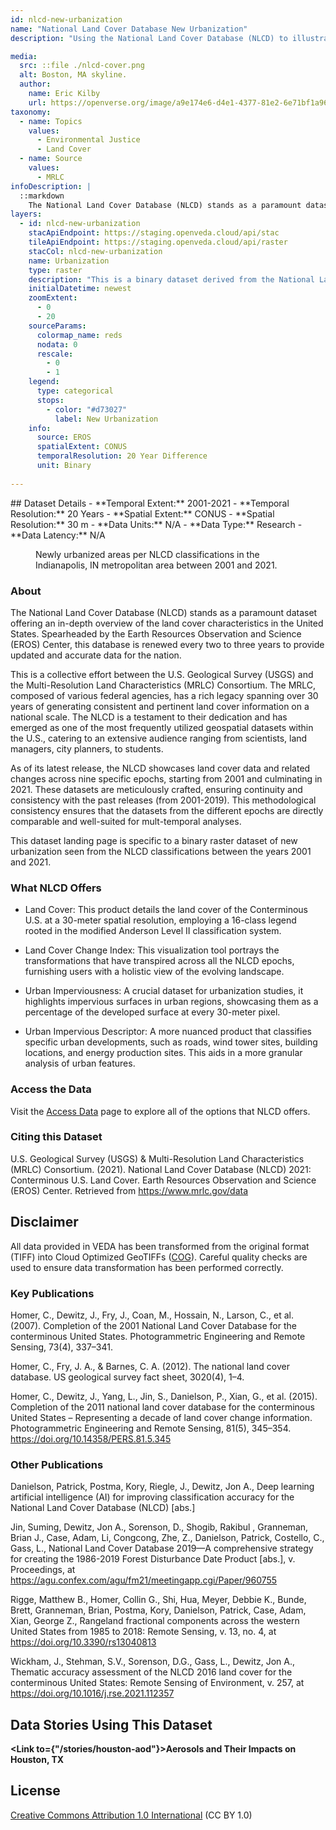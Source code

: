 ```yaml
---
id: nlcd-new-urbanization
name: "National Land Cover Database New Urbanization"
description: "Using the National Land Cover Database (NLCD) to illustrate new urbanization from 2001-2021."

media:
  src: ::file ./nlcd-cover.png
  alt: Boston, MA skyline.
  author: 
    name: Eric Kilby
    url: https://openverse.org/image/a9e174e6-d4e1-4377-81e2-6e71bf1a9602?q=skyline
taxonomy:
  - name: Topics
    values:
      - Environmental Justice
      - Land Cover
  - name: Source
    values:
      - MRLC
infoDescription: |
  ::markdown
    The National Land Cover Database (NLCD) stands as a paramount dataset offering an in-depth overview of the land cover characteristics in the United States. Spearheaded by the Earth Resources Observation and Science (EROS) Center, this database is renewed every two to three years to provide updated and accurate data for the nation.
layers:
  - id: nlcd-new-urbanization
    stacApiEndpoint: https://staging.openveda.cloud/api/stac
    tileApiEndpoint: https://staging.openveda.cloud/api/raster
    stacCol: nlcd-new-urbanization
    name: Urbanization
    type: raster
    description: "This is a binary dataset derived from the National Land Cover Database (NLCD) to illustrate new urbanization from 2001-2021, where 0 is no new urbanization and 1 is new urbanization."
    initialDatetime: newest
    zoomExtent:
      - 0
      - 20
    sourceParams:
      colormap_name: reds
      nodata: 0
      rescale:
        - 0
        - 1
    legend:
      type: categorical
      stops:
        - color: "#d73027"
          label: New Urbanization
    info:
      source: EROS
      spatialExtent: CONUS
      temporalResolution: 20 Year Difference 
      unit: Binary
  
---
```


<Block>
  <Prose>
  ## Dataset Details
  - **Temporal Extent:** 2001-2021 
  - **Temporal Resolution:** 20 Years
  - **Spatial Extent:** CONUS
  - **Spatial Resolution:** 30 m
  - **Data Units:** N/A
  - **Data Type:** Research
  - **Data Latency:** N/A
  </Prose>
<Figure>
  <Map
    datasetId='nlcd-new-urbanization'
    layerId='nlcd-new-urbanization'
    dateTime='2001-01-01'
    zoom={8.65}
    center={[-86.2,39.8]}
  />
  <Caption
    attrAuthor='NASA'
    attrUrl='https://nasa.gov/'
  >
    Newly urbanized areas per NLCD classifications in the Indianapolis, IN metropolitan area between 2001 and 2021.
  </Caption>
</Figure>
</Block>


<Block>
  <Prose>

  ### About

  The National Land Cover Database (NLCD) stands as a paramount dataset offering an in-depth overview of the land cover characteristics in the United States. Spearheaded by the Earth Resources Observation and Science (EROS) Center, this database is renewed every two to three years to provide updated and accurate data for the nation.

  This is a collective effort between the U.S. Geological Survey (USGS) and the Multi-Resolution Land Characteristics (MRLC) Consortium. The MRLC, composed of various federal agencies, has a rich legacy spanning over 30 years of generating consistent and pertinent land cover information on a national scale. The NLCD is a testament to their dedication and has emerged as one of the most frequently utilized geospatial datasets within the U.S., catering to an extensive audience ranging from scientists, land managers, city planners, to students.

  As of its latest release, the NLCD showcases land cover data and related changes across nine specific epochs, starting from 2001 and culminating in 2021. These datasets are meticulously crafted, ensuring continuity and consistency with the past releases (from 2001-2019). This methodological consistency ensures that the datasets from the different epochs are directly comparable and well-suited for mult-temporal analyses.
  
  This dataset landing page is specific to a binary raster dataset of new urbanization seen from the NLCD classifications between the years 2001 and 2021.

  </Prose>
</Block>

<Block>
  <Prose>

  ### What NLCD Offers

  * Land Cover: This product details the land cover of the Conterminous U.S. at a 30-meter spatial resolution, employing a 16-class legend rooted in the modified Anderson Level II classification system.

  * Land Cover Change Index: This visualization tool portrays the transformations that have transpired across all the NLCD epochs, furnishing users with a holistic view of the evolving landscape.

  * Urban Imperviousness: A crucial dataset for urbanization studies, it highlights impervious surfaces in urban regions, showcasing them as a percentage of the developed surface at every 30-meter pixel.

  * Urban Impervious Descriptor: A more nuanced product that classifies specific urban developments, such as roads, wind tower sites, building locations, and energy production sites. This aids in a more granular analysis of urban features.
  
  </Prose>
</Block>

<Block>
  <Prose>
  
  ### Access the Data

  Visit the [Access Data](https://www.mrlc.gov/data) page to explore all of the options that NLCD offers.

  </Prose>
</Block>

<Block>
  <Prose>

  ### Citing this Dataset

  U.S. Geological Survey (USGS) & Multi-Resolution Land Characteristics (MRLC) Consortium. (2021). National Land Cover Database (NLCD) 2021: Conterminous U.S. Land Cover. Earth Resources Observation and Science (EROS) Center. Retrieved from https://www.mrlc.gov/data
  
  </Prose>
</Block>

<Block>
  <Prose>
  
  ## Disclaimer

  All data provided in VEDA has been transformed from the original format (TIFF) into Cloud Optimized GeoTIFFs ([COG](https://www.cogeo.org)). Careful quality checks are used to ensure data transformation has been performed correctly.  
  
  </Prose>
</Block>

<Block>
  <Prose>

  ### Key Publications
  
  Homer, C., Dewitz, J., Fry, J., Coan, M., Hossain, N., Larson, C., et al. (2007). Completion of the 2001 National Land Cover Database for the conterminous United States. Photogrammetric Engineering and Remote Sensing, 73(4), 337–341.

  Homer, C., Fry, J. A., & Barnes, C. A. (2012). The national land cover database. US geological survey fact sheet, 3020(4), 1–4.

  Homer, C., Dewitz, J., Yang, L., Jin, S., Danielson, P., Xian, G., et al. (2015). Completion of the 2011 national land cover database for the conterminous United States – Representing a decade of land cover change information. Photogrammetric Engineering and Remote Sensing, 81(5), 345–354. https://doi.org/10.14358/PERS.81.5.345
 
  </Prose>
</Block>

<Block>
  <Prose>

  ### Other Publications

  Danielson, Patrick, Postma, Kory, Riegle, J., Dewitz, Jon A., Deep learning artificial intelligence (AI) for improving classification accuracy for the National Land Cover Database (NLCD) [abs.]

  Jin, Suming, Dewitz, Jon A., Sorenson, D., Shogib, Rakibul , Granneman, Brian J., Case, Adam, Li, Congcong, Zhe, Z., Danielson, Patrick, Costello, C., Gass, L., National Land Cover Database 2019—A comprehensive strategy for creating the 1986-2019 Forest Disturbance Date Product [abs.], v. Proceedings, at https://agu.confex.com/agu/fm21/meetingapp.cgi/Paper/960755

  Rigge, Matthew B., Homer, Collin G., Shi, Hua, Meyer, Debbie K., Bunde, Brett, Granneman, Brian, Postma, Kory, Danielson, Patrick, Case, Adam, Xian, George Z., Rangeland fractional components across the western United States from 1985 to 2018: Remote Sensing, v. 13, no. 4, at https://doi.org/10.3390/rs13040813

  Wickham, J., Stehman, S.V., Sorenson, D.G., Gass, L., Dewitz, Jon A., Thematic accuracy assessment of the NLCD 2016 land cover for the conterminous United States: Remote Sensing of Environment, v. 257, at https://doi.org/10.1016/j.rse.2021.112357

  </Prose>
</Block>

<Block>
  <Prose>
  
  ## Data Stories Using This Dataset
  
  **<Link to={"/stories/houston-aod"}>Aerosols and Their Impacts on Houston, TX</Link>**

  </Prose>
</Block>

<Block>
  <Prose>
  
  ## License
  
  [Creative Commons Attribution 1.0 International](https://creativecommons.org/publicdomain/zero/1.0/legalcode) (CC BY 1.0)

  </Prose>
</Block>